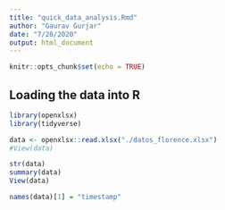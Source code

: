 ```yaml
---
title: "quick_data_analysis.Rmd"
author: "Gaurav Gurjar"
date: "7/28/2020"
output: html_document
---
```


```r
knitr::opts_chunk$set(echo = TRUE)
```

## Loading the data into R
```r
library(openxlsx)
library(tidyverse)

```


```r
data <- openxlsx::read.xlsx("./datos_florence.xlsx")
#View(data)
```

```r
str(data)
summary(data)
View(data)
```

```r
names(data)[1] = "timestamp"
```